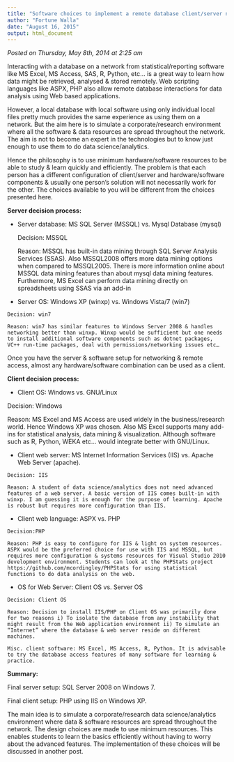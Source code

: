```yaml
---
title: "Software choices to implement a remote database client/server network setup"
author: "Fortune Walla"
date: "August 16, 2015"
output: html_document
---
```

*Posted on Thursday, May 8th, 2014 at 2:25 am*

Interacting with a database on a network from statistical/reporting software like MS Excel, MS Access, SAS, R, Python, etc… is a great way to learn how data might be retrieved, analysed & stored remotely. Web scripting languages like ASPX, PHP also allow remote database interactions for data analysis using Web based applications.

However, a local database with local software using only individual local files pretty much provides the same experience as using them on a network. But the aim here is to simulate a corporate/research environment where all the software & data resources are spread throughout the network. The aim is not to become an expert in the technologies but to know just enough to use them to do data science/analytics.

Hence the philosophy is to use minimum hardware/software resources to be able to study & learn quickly and efficiently. The problem is that each person has a different configuration of client/server and hardware/software components & usually one person’s solution will not necessarily work for the other. The choices available to you will be different from the choices presented here.

**Server decision process:**

*    Server database: MS SQL Server (MSSQL) vs. Mysql Database (mysql)
  
      Decision: MSSQL
  
      Reason: MSSQL has built-in data mining through SQL Server Analysis Services (SSAS). Also MSSQL2008 offers more data mining options when compared to MSSQL2005. There is more information online about MSSQL data mining features than about mysql data mining features. Furthermore, MS Excel can perform data mining directly on spreadsheets using SSAS via an add-in

*    Server OS: Windows XP (winxp) vs. Windows Vista/7 (win7)

    Decision: win7

    Reason: win7 has similar features to Windows Server 2008 & handles networking better than winxp. Winxp would be sufficient but one needs to install additional software components such as dotnet packages, VC++ run-time packages, deal with permissions/networking issues etc…

Once you have the server & software setup for networking & remote access, almost any hardware/software combination can be used as a client.

**Client decision process:**

*    Client OS: Windows vs. GNU/Linux

Decision: Windows

Reason: MS Excel and MS Access are used widely in the business/research world. Hence Windows XP was chosen. Also MS Excel supports many add-ins for statistical analysis, data mining & visualization. Although software such as R, Python, WEKA etc… would integrate better with GNU/Linux.

*    Client web server: MS Internet Information Services (IIS) vs. Apache Web Server (apache).

    Decision: IIS

    Reason: A student of data science/analytics does not need advanced features of a web server. A basic version of IIS comes built-in with winxp. I am guessing it is enough for the purpose of learning. Apache is robust but requires more configuration than IIS.

*    Client web language: ASPX vs. PHP
    
    Decision:PHP
    
    Reason: PHP is easy to configure for IIS & light on system resources. ASPX would be the preferred choice for use with IIS and MSSQL, but requires more configuration & systems resources for Visual Studio 2010 development environment. Students can look at the PHPStats project https://github.com/mcordingley/PHPStats for using statistical functions to do data analysis on the web.

*    OS for Web Server: Client OS vs. Server OS

    Decision: Client OS

    Reason: Decision to install IIS/PHP on Client OS was primarily done for two reasons i) To isolate the database from any instability that might result from the Web application environment ii) To simulate an “Internet” where the database & web server reside on different machines.

    Misc. client software: MS Excel, MS Access, R, Python. It is advisable to try the database access features of many software for learning & practice.

**Summary:**

Final server setup: SQL Server 2008 on Windows 7.

Final client setup: PHP using IIS on Windows XP.

The main idea is to simulate a corporate/research data science/analytics environment where data & software resources are spread throughout the network. The design choices are made to use minimum resources. This enables students to learn the basics efficiently without having to worry about the advanced features. The implementation of these choices will be discussed in another post.
